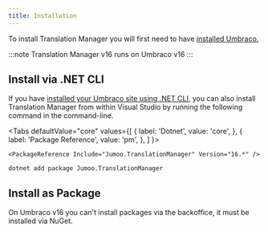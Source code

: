 ```yaml
---
title: Installation
---
```


To install Translation Manager you will first need to have [installed Umbraco.](https://docs.umbraco.com/umbraco-cms/fundamentals/setup/install)

:::note
Translation Manager v16 runs on Umbraco v16
::: 

## Install via .NET CLI
If you have [installed your Umbraco site using .NET CLI](https://docs.umbraco.com/umbraco-cms/fundamentals/setup/install/install-umbraco-with-templates), you can also install Translation Manager from within Visual Studio by running the following command in the command-line.



<Tabs
  defaultValue="core"
  values={[
    { label: 'Dotnet', value: 'core', },
    { label: 'Package Reference', value: 'pm', },
  ]
}>
<TabItem value="pm">

```cli
<PackageReference Include="Jumoo.TranslationManager" Version="16.*" />
```

</TabItem>
<TabItem value="core">

```cli
dotnet add package Jumoo.TranslationManager
```

</TabItem>
</Tabs>


## Install as Package 
On Umbraco v16 you can't install packages via the backoffice, it must be installed via NuGet.
 
